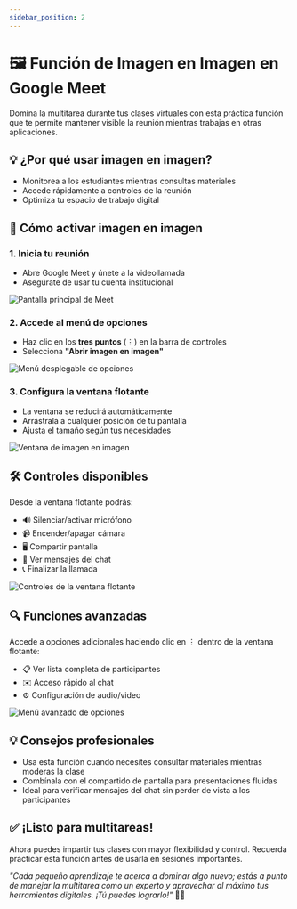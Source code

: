```yaml
---
sidebar_position: 2
---
```


# 🖼️ Función de Imagen en Imagen en Google Meet

Domina la multitarea durante tus clases virtuales con esta práctica función que te permite mantener visible la reunión mientras trabajas en otras aplicaciones.

## 💡 ¿Por qué usar imagen en imagen?
- Monitorea a los estudiantes mientras consultas materiales
- Accede rápidamente a controles de la reunión
- Optimiza tu espacio de trabajo digital

## 🚀 Cómo activar imagen en imagen

### 1. Inicia tu reunión
- Abre Google Meet y únete a la videollamada
- Asegúrate de usar tu cuenta institucional

![Pantalla principal de Meet](./img/imgg1.jpg)

### 2. Accede al menú de opciones
- Haz clic en los **tres puntos** (⋮) en la barra de controles
- Selecciona **"Abrir imagen en imagen"**

![Menú desplegable de opciones](./img/imgg2.jpg)

### 3. Configura la ventana flotante
- La ventana se reducirá automáticamente
- Arrástrala a cualquier posición de tu pantalla
- Ajusta el tamaño según tus necesidades

![Ventana de imagen en imagen](./img/imgg3.jpg)

## 🛠️ Controles disponibles
Desde la ventana flotante podrás:
- 🔊 Silenciar/activar micrófono
- 📹 Encender/apagar cámara
- 🖥️ Compartir pantalla
- 💬 Ver mensajes del chat
- 📞 Finalizar la llamada

![Controles de la ventana flotante](./img/imgg4.jpg)

## 🔍 Funciones avanzadas
Accede a opciones adicionales haciendo clic en ⋮ dentro de la ventana flotante:
- 📋 Ver lista completa de participantes
- ✉️ Acceso rápido al chat
- ⚙️ Configuración de audio/video

![Menú avanzado de opciones](./img/imgg6.jpg)

## 💡 Consejos profesionales
- Usa esta función cuando necesites consultar materiales mientras moderas la clase
- Combínala con el compartido de pantalla para presentaciones fluidas
- Ideal para verificar mensajes del chat sin perder de vista a los participantes

## ✅ ¡Listo para multitareas!
Ahora puedes impartir tus clases con mayor flexibilidad y control. Recuerda practicar esta función antes de usarla en sesiones importantes.

*"Cada pequeño aprendizaje te acerca a dominar algo nuevo; estás a punto de manejar la multitarea como un experto y aprovechar al máximo tus herramientas digitales. ¡Tú puedes lograrlo!"* 💪✨